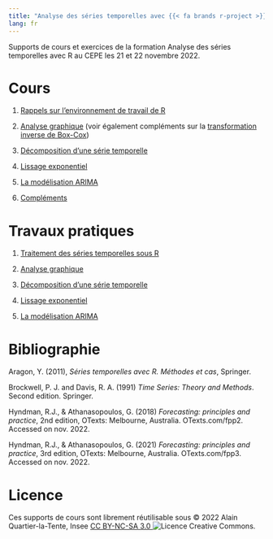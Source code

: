 ```yaml
---
title: "Analyse des séries temporelles avec {{< fa brands r-project >}}"
lang: fr
---
```


Supports de cours et exercices de la formation Analyse des séries temporelles avec R au CEPE les 21 et 22 novembre 2022.

# Cours

1. [Rappels sur l’environnement de travail de R](Cours/1_Rappels_R.pdf)

2. [Analyse graphique](Cours/2_Analyse_Graphique.pdf) (voir également compléments sur la [transformation inverse de Box-Cox](backcasttransform.qmd))

3. [Décomposition d'une série temporelle](Cours/3_Decomposition.pdf)

4. [Lissage exponentiel](Cours/4_Lissage_Exponentiel.pdf)

5. [La modélisation ARIMA](Cours/5_ARIMA.pdf)

6. [Compléments](Cours/6_Complements.pdf)


# Travaux pratiques

1. [Traitement des séries temporelles sous R](TP/1_Manipulation_series_temporelles.html)

2. [Analyse graphique](TP/2_Graphiques.html)

3. [Décomposition d'une série temporelle](TP/3_Decomposition.html)

4. [Lissage exponentiel](TP/4_Lissage_Exponentiel.html)

5. [La modélisation ARIMA](TP/5_ARIMA.html)



# Bibliographie 

Aragon, Y. (2011), *Séries temporelles avec R. Méthodes et cas*, Springer.

Brockwell, P. J. and Davis, R. A. (1991) *Time Series: Theory and Methods*. Second edition. Springer.

Hyndman, R.J., & Athanasopoulos, G. (2018) *Forecasting: principles and practice*, 2nd edition, OTexts: Melbourne, Australia. OTexts.com/fpp2. Accessed on nov. 2022.

Hyndman, R.J., & Athanasopoulos, G. (2021) *Forecasting: principles and practice*, 3rd edition, OTexts: Melbourne, Australia. OTexts.com/fpp3. Accessed on nov. 2022.


# Licence

Ces supports de cours sont librement réutilisable sous © 2022 Alain Quartier-la-Tente, Insee [CC BY-NC-SA 3.0 <img alt="Licence Creative Commons" style="display: inline-block; margin: 0" src="https://i.creativecommons.org/l/by-nc-sa/4.0/88x31.png"/>](http://creativecommons.org/licenses/by-nc-sa/4.0/).

